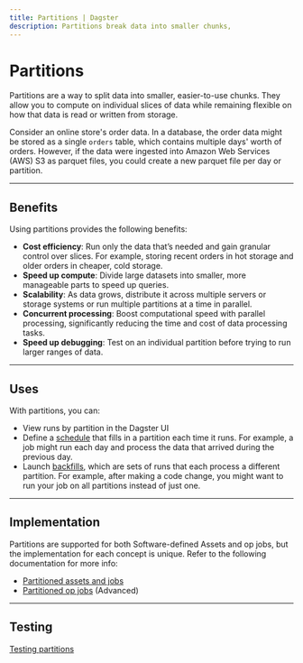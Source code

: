 ```yaml
---
title: Partitions | Dagster
description: Partitions break data into smaller chunks, 
---
```


# Partitions

Partitions are a way to split data into smaller, easier-to-use chunks. They allow you to compute on individual slices of data while remaining flexible on how that data is read or written from storage.

Consider an online store's order data. In a database, the order data might be stored as a single `orders` table, which contains multiple days' worth of orders. However, if the data were ingested into Amazon Web Services (AWS) S3 as parquet files, you could create a new parquet file per day or partition.

---

## Benefits

Using partitions provides the following benefits:

- **Cost efficiency**: Run only the data that’s needed and gain granular control over slices. For example, storing recent orders in hot storage and older orders in cheaper, cold storage.
- **Speed up compute**: Divide large datasets into smaller, more manageable parts to speed up queries.
- **Scalability**: As data grows, distribute it across multiple servers or storage systems or run multiple partitions at a time in parallel.
- **Concurrent processing**: Boost computational speed with parallel processing, significantly reducing the time and cost of data processing tasks.
- **Speed up debugging**: Test on an individual partition before trying to run larger ranges of data.

---

## Uses

With partitions, you can:

- View runs by partition in the Dagster UI
- Define a [schedule](/concepts/partitions-schedules-sensors/schedules) that fills in a partition each time it runs. For example, a job might run each day and process the data that arrived during the previous day.
- Launch [backfills](/concepts/partitions-schedules-sensors/backfills), which are sets of runs that each process a different partition. For example, after making a code change, you might want to run your job on all partitions instead of just one.

---

## Implementation

Partitions are supported for both Software-defined Assets and op jobs, but the implementation for each concept is unique. Refer to the following documentation for more info:

- [Partitioned assets and jobs](/concepts/partitions-schedules-sensors/partitioned-assets)
- [Partitioned op jobs](/concepts/partitions-schedules-sensors/partitioned-op-jobs) (Advanced)

---

## Testing

[Testing partitions](/concepts/partitions-schedules-sensors/testing-partitions)

<TODO>
</TODO>
